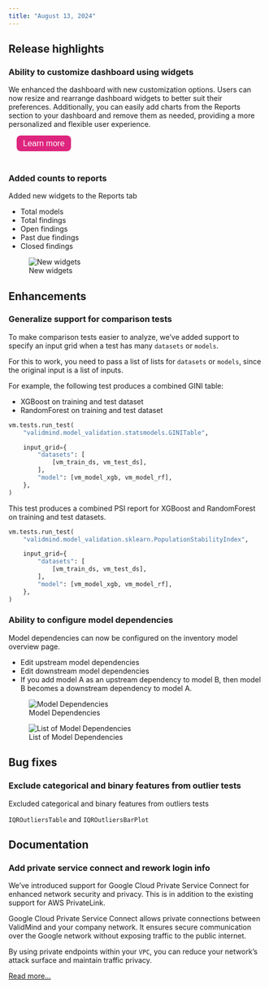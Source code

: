 ```yaml
---
title: "August 13, 2024"
---
```


## Release highlights

<!---
PR #853: Ability to customize dashboard using widgets
URL: https://github.com/validmind/frontend/pull/853
Labels: enhancement
--->
### Ability to customize dashboard using widgets

:::: {.flex .flex-wrap .justify-around}

::: {.w-60-ns}
We enhanced the dashboard with new customization options. Users can now resize and rearrange dashboard widgets to better suit their preferences. Additionally, you can easily add charts from the Reports section to your dashboard and remove them as needed, providing a more personalized and flexible user experience.
:::

::: {.w-40-ns}

<form method="get" action="../../guide/model-workflows/set-up-model-workflows.html" target="_blank">
   <button type="submit" style="color: white; background-color: #de257e; border-radius: 8px; border: none; font-size: 16px; padding: 6.25px 12.5px; margin-left: 16px; margin-bottom: 20px;">Learn more</button>
</form>
:::

::::

<!---
PR #865: Added counts to reports
URL: https://github.com/validmind/frontend/pull/865
Labels: enhancement
--->
### Added counts to reports

Added new widgets to the Reports tab

- Total models
- Total findings
- Open findings
- Past due findings
- Closed findings

![New widgets](new-reports-widget.png){fig-alt="An image showing the new widgets added to the Reports tab."}

<!---
PR #144: Generalize support for comparison tests
URL: https://github.com/validmind/developer-framework/pull/144
Labels: enhancement
--->

## Enhancements

### Generalize support for comparison tests

To make comparison tests easier to analyze, we've added support to specify an input grid when a test has many `datasets` or `models`.

::: {.callout-important}
For this to work, you need to pass a list of lists for `datasets` or `models`, since the original input is a list of inputs.
::: 

For example, the following test produces a combined GINI table:

- XGBoost on training and test dataset
- RandomForest on training and test dataset

```py
vm.tests.run_test(
    "validmind.model_validation.statsmodels.GINITable",

    input_grid={
        "datasets": [
            [vm_train_ds, vm_test_ds],
        ],
        "model": [vm_model_xgb, vm_model_rf],
    },
)
```

This test produces a combined PSI report for XGBoost and RandomForest on training and test datasets.

```py
vm.tests.run_test(
    "validmind.model_validation.sklearn.PopulationStabilityIndex",

    input_grid={
        "datasets": [
            [vm_train_ds, vm_test_ds],
        ],
        "model": [vm_model_xgb, vm_model_rf],
    },
)
```



<!---
PR #829: Workflow approval step should allow selecting a user role as "approval group"
URL: https://github.com/validmind/frontend/pull/829
Labels: enhancement
--->
<!-- ### Workflow approval step should allow selecting a user role as `approval_group`

Approval steps now allow selecting a user role as an approval group -->

<!---
PR #874: Rod/sc 5517/ability to configure model dependencies
URL: https://github.com/validmind/frontend/pull/874
Labels: enhancement
--->
### Ability to configure model dependencies

Model dependencies can now be configured on the inventory model overview page.

- Edit upstream model dependencies
- Edit downstream model dependencies
- If you add model A as an upstream dependency to model B, then model B becomes a downstream dependency to model A.

![Model Dependencies](model-dependencies.png){fig-alt="A diagram of model interdependencies."}

![List of Model Dependencies](list-model-interdependencies.png){fig-alt="An image of a list of model interdependencies."}


## Bug fixes

<!---
PR #140: [SC-5466] Exclude categorical and binary features from outlier tests
URL: https://github.com/validmind/developer-framework/pull/140
Labels: bug
--->
### Exclude categorical and binary features from outlier tests

Excluded categorical and binary features from outliers tests

`IQROutliersTable` and `IQROutliersBarPlot`

<!---
PR #251: Add Private Service Connect & rework login info
URL: https://github.com/validmind/documentation/pull/251
Labels: enhancement
--->
## Documentation

### Add private service connect and rework login info

We've introduced support for Google Cloud Private Service Connect for enhanced network security and privacy. This is in addition to the existing support for AWS PrivateLink.

Google Cloud Private Service Connect allows private connections between ValidMind and your company network. It ensures secure communication over the Google network without exposing traffic to the public internet. 

By using private endpoints within your `VPC`, you can reduce your network's attack surface and maintain traffic privacy.

[Read more...](../../guide/configuration/configure-google-private-service-connect.qmd)
